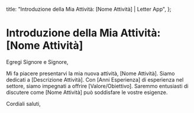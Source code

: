   title: "Introduzione della Mia Attività: [Nome Attività] | Letter App",
};

# Introduzione della Mia Attività: [Nome Attività]

Egregi Signore e Signore,

Mi fa piacere presentarvi la mia nuova attività, [Nome Attività]. Siamo dedicati a [Descrizione Attività]. Con [Anni Esperienza] di esperienza nel settore, siamo impegnati a offrire [Valore/Obiettivo]. Saremmo entusiasti di discutere come [Nome Attività] può soddisfare le vostre esigenze.

Cordiali saluti,

